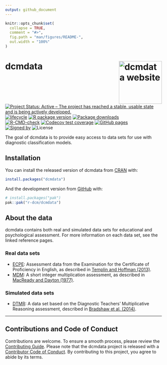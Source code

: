 ```yaml
---
output: github_document
---
```


<!-- README.md is generated from README.Rmd. Please edit that file -->

```r
knitr::opts_chunk$set(
  collapse = TRUE,
  comment = "#>",
  fig.path = "man/figures/README-",
  out.width = "100%"
)
```

# dcmdata <a href="https://dcmdata.r-dcm.org"><img src="man/figures/logo.png" align="right" height="138" alt="dcmdata website" /></a>

<!-- badges: start -->
[![Project Status: Active – The project has reached a stable, usable state and is being actively developed.](https://www.repostatus.org/badges/latest/active.svg)](https://www.repostatus.org/#active)
[![lifecycle](https://img.shields.io/badge/lifecycle-stable-brightgreen.svg)](https://lifecycle.r-lib.org/articles/stages.html)
[![R package version](https://www.r-pkg.org/badges/version/dcmdata)](https://cran.r-project.org/package=measr)
[![Package downloads](https://cranlogs.r-pkg.org/badges/grand-total/dcmdata)](https://cran.r-project.org/package=measr)</br>
[![R-CMD-check](https://github.com/r-dcm/dcmdata/actions/workflows/R-CMD-check.yaml/badge.svg)](https://github.com/r-dcm/dcmdata/actions/workflows/R-CMD-check.yaml)
[![Codecov test coverage](https://codecov.io/gh/r-dcm/dcmdata/branch/main/graph/badge.svg)](https://app.codecov.io/gh/r-dcm/dcmdata?branch=main)
[![GitHub pages](https://github.com/r-dcm/dcmdata/actions/workflows/pkgdown.yaml/badge.svg)](https://github.com/r-dcm/dcmdata/actions/workflows/pkgdown.yaml)</br>
[![Signed by](https://img.shields.io/badge/Keybase-Verified-brightgreen.svg)](https://keybase.io/wjakethompson)
![License](https://img.shields.io/badge/License-MIT-blue.svg)
<!-- badges: end -->

The goal of dcmdata is to provide easy access to data sets for use with diagnostic classification models.


## Installation

You can install the released version of dcmdata from [CRAN](https://cran.r-project.org/) with:

```r
install.packages("dcmdata")
```

And the development version from [GitHub](https://github.com/) with:

```r
# install.packages("pak")
pak::pak("r-dcm/dcmdata")
```

## About the data

dcmdata contains both real and simulated data sets for educational and psychological assessment.
For more information on each data set, see the linked reference pages.

### Real data sets

* [ECPE](reference/ecpe.html): Assessment data from the Examination for the Certificate of Proficiency in English, as described in [Templin and Hoffman (2013)](https://doi.org/10.1111/emip.12010).
* [MDM](reference/mdm.html): A short integer multiplication assessment, as described in [MacReady and Dayton (1977)](https://doi.org/10.2307/1164802).

### Simulated data sets

* [DTMR](reference/dtmr.html): A data set based on the Diagnostic Teachers' Multiplicative Reasoning assessment, described in [Bradshaw et al. (2014)](https://doi.org/10.1111/emip.12020).

---

## Contributions and Code of Conduct

Contributions are welcome.
To ensure a smooth process, please review the [Contributing Guide](https://dcmdata.r-dcm.org/CONTRIBUTING.html).
Please note that the dcmdata project is released with a [Contributor Code of Conduct](https://dcmdata.r-dcm.org/CODE_OF_CONDUCT.html).
By contributing to this project, you agree to abide by its terms.
